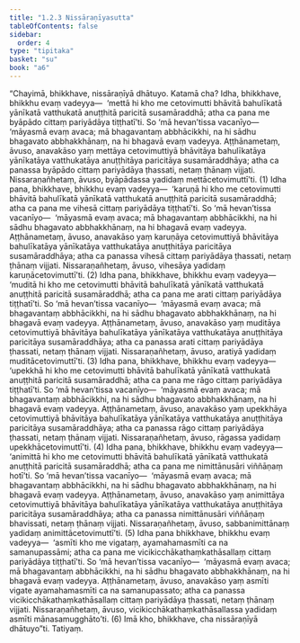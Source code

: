 ```yaml
---
title: "1.2.3 Nissāraṇīyasutta"
tableOfContents: false
sidebar:
  order: 4
type: "tipitaka"
basket: "su"
book: "a6"
---
```



<DynamicBreadcrumb />

<Division number="13" book="a6">

<Paragraph number="60" book="a6">
“Chayimā, bhikkhave, nissāraṇīyā dhātuyo. Katamā cha? Idha, bhikkhave, bhikkhu evaṃ vadeyya—  ‘mettā hi kho me cetovimutti bhāvitā bahulīkatā yānīkatā vatthukatā anuṭṭhitā paricitā susamāraddhā; atha ca pana me byāpādo cittaṃ pariyādāya tiṭṭhatī’ti. So ‘mā hevan’tissa vacanīyo—  ‘māyasmā evaṃ avaca; mā bhagavantaṃ abbhācikkhi, na hi sādhu bhagavato abbhakkhānaṃ, na hi bhagavā evaṃ vadeyya. Aṭṭhānametaṃ, āvuso, anavakāso yaṃ mettāya cetovimuttiyā bhāvitāya bahulīkatāya yānīkatāya vatthukatāya anuṭṭhitāya paricitāya susamāraddhāya; atha ca panassa byāpādo cittaṃ pariyādāya ṭhassati, netaṃ ṭhānaṃ vijjati. Nissaraṇañhetaṃ, āvuso, byāpādassa yadidaṃ mettācetovimuttī’ti. (1)
</Paragraph>

<Paragraph number="61" book="a6">
Idha pana, bhikkhave, bhikkhu evaṃ vadeyya—  ‘karuṇā hi kho me cetovimutti bhāvitā bahulīkatā yānīkatā vatthukatā anuṭṭhitā paricitā susamāraddhā; atha ca pana me vihesā cittaṃ pariyādāya tiṭṭhatī’ti. So ‘mā hevan’tissa vacanīyo—  ‘māyasmā evaṃ avaca; mā bhagavantaṃ abbhācikkhi, na hi sādhu bhagavato abbhakkhānaṃ, na hi bhagavā evaṃ vadeyya. Aṭṭhānametaṃ, āvuso, anavakāso yaṃ karuṇāya cetovimuttiyā bhāvitāya bahulīkatāya yānīkatāya vatthukatāya anuṭṭhitāya paricitāya susamāraddhāya; atha ca panassa vihesā cittaṃ pariyādāya ṭhassati, netaṃ ṭhānaṃ vijjati. Nissaraṇañhetaṃ, āvuso, vihesāya yadidaṃ karuṇācetovimuttī’ti. (2)
</Paragraph>

<Paragraph number="62" book="a6">
Idha pana, bhikkhave, bhikkhu evaṃ vadeyya—  ‘muditā hi kho me cetovimutti bhāvitā bahulīkatā yānīkatā vatthukatā anuṭṭhitā paricitā susamāraddhā; atha ca pana me arati cittaṃ pariyādāya tiṭṭhatī’ti. So ‘mā hevan’tissa vacanīyo—  ‘māyasmā evaṃ avaca; mā bhagavantaṃ abbhācikkhi, na hi sādhu bhagavato abbhakkhānaṃ, na hi bhagavā evaṃ vadeyya. Aṭṭhānametaṃ, āvuso, anavakāso yaṃ muditāya cetovimuttiyā bhāvitāya bahulīkatāya yānīkatāya vatthukatāya anuṭṭhitāya paricitāya susamāraddhāya; atha ca panassa arati cittaṃ pariyādāya ṭhassati, netaṃ ṭhānaṃ vijjati. Nissaraṇañhetaṃ, āvuso, aratiyā yadidaṃ muditācetovimuttī’ti. (3)
</Paragraph>

<Paragraph number="63" book="a6">
Idha pana, bhikkhave, bhikkhu evaṃ vadeyya—  ‘upekkhā hi kho me cetovimutti bhāvitā bahulīkatā yānīkatā vatthukatā anuṭṭhitā paricitā susamāraddhā; atha ca pana me rāgo cittaṃ pariyādāya tiṭṭhatī’ti. So ‘mā hevan’tissa vacanīyo—  ‘māyasmā evaṃ avaca; mā bhagavantaṃ abbhācikkhi, na hi sādhu bhagavato abbhakkhānaṃ, na hi bhagavā evaṃ vadeyya. Aṭṭhānametaṃ, āvuso, anavakāso yaṃ upekkhāya cetovimuttiyā bhāvitāya bahulīkatāya yānīkatāya vatthukatāya anuṭṭhitāya paricitāya susamāraddhāya; atha ca panassa rāgo cittaṃ pariyādāya ṭhassati, netaṃ ṭhānaṃ vijjati. Nissaraṇañhetaṃ, āvuso, rāgassa yadidaṃ upekkhācetovimuttī’ti. (4)
</Paragraph>

<Paragraph number="64" book="a6">
Idha pana, bhikkhave, bhikkhu evaṃ vadeyya—  ‘animittā hi kho me cetovimutti bhāvitā bahulīkatā yānīkatā vatthukatā anuṭṭhitā paricitā susamāraddhā; atha ca pana me nimittānusāri viññāṇaṃ hotī’ti. So ‘mā hevan’tissa vacanīyo—  ‘māyasmā evaṃ avaca; mā bhagavantaṃ abbhācikkhi, na hi sādhu bhagavato abbhakkhānaṃ, na hi bhagavā evaṃ vadeyya. Aṭṭhānametaṃ, āvuso, anavakāso yaṃ animittāya cetovimuttiyā bhāvitāya bahulīkatāya yānīkatāya vatthukatāya anuṭṭhitāya paricitāya susamāraddhāya; atha ca panassa nimittānusāri viññāṇaṃ bhavissati, netaṃ ṭhānaṃ vijjati. Nissaraṇañhetaṃ, āvuso, sabbanimittānaṃ yadidaṃ animittācetovimuttī’ti. (5)
</Paragraph>

<Paragraph number="65" book="a6">
Idha pana bhikkhave, bhikkhu evaṃ vadeyya—  ‘asmīti kho me vigataṃ, ayamahamasmīti ca na samanupassāmi; atha ca pana me vicikicchākathaṃkathāsallaṃ cittaṃ pariyādāya tiṭṭhatī’ti. So ‘mā hevan’tissa vacanīyo—  ‘māyasmā evaṃ avaca; mā bhagavantaṃ abbhācikkhi, na hi sādhu bhagavato abbhakkhānaṃ, na hi bhagavā evaṃ vadeyya. Aṭṭhānametaṃ, āvuso, anavakāso yaṃ asmīti vigate ayamahamasmīti ca na samanupassato; atha ca panassa vicikicchākathaṃkathāsallaṃ cittaṃ pariyādāya ṭhassati, netaṃ ṭhānaṃ vijjati. Nissaraṇañhetaṃ, āvuso, vicikicchākathaṃkathāsallassa yadidaṃ asmīti mānasamugghāto’ti. (6)
</Paragraph>

<Paragraph number="66" book="a6">
Imā kho, bhikkhave, cha nissāraṇīyā dhātuyo”ti.

</Paragraph>
</Division>

<Paragraph number="67" type="center" book="a6">
Tatiyaṃ.
</Paragraph>